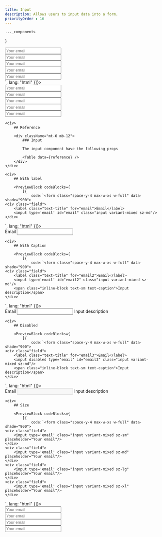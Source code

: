 ```yaml
---
title: Input
description: Allows users to input data into a form.
priorityOrder : 16
---
```



    ..._components
}

<div className="space-y-20">
    <PreviewBlock codeBlocks={
              [{
            code:`<form class="space-y-4 max-w-xs w-full" data-shade="900">
    <div class="field">
        <input type='email' class="input variant-plain sz-md" placeholder="Your email" />
    </div>
    <div class="field">
        <input type='email' class="input variant-bottomOutlined sz-md" placeholder="Your email" />
    </div>
    <div class="field">
        <input type='email' class="input variant-soft sz-md" placeholder="Your email" />
    </div>
    <div class="field">
        <input type='email' class="input variant-outlined sz-md" placeholder="Your email" />
    </div>
    <div class="field">
        <input type='email' class="input variant-mixed sz-md" placeholder="Your email" />
    </div>
</form>`,
              lang: "html"
          }]}>
        <form class="space-y-4 max-w-xs w-full" data-shade="900">
            <div class="field">
                <input type='email' class="input variant-plain sz-md" placeholder="Your email" />
            </div>
            <div class="field">
                <input type='email' class="input variant-bottomOutlined sz-md" placeholder="Your email" />
            </div>
            <div class="field">
                <input type='email' class="input variant-soft sz-md" placeholder="Your email" />
            </div>
            <div class="field">
                <input type='email' class="input variant-outlined sz-md" placeholder="Your email" />
            </div>
            <div class="field">
                <input type='email' class="input variant-mixed sz-md" placeholder="Your email" />
            </div>
        </form>
    </PreviewBlock>

    <div>
        ## Reference

        <div className="mt-6 mb-12"> 
            ### Input 

            The input component have the following props

            <Table data={reference} />
        </div>
    </div>

    <div>
        ## With label

        <PreviewBlock codeBlocks={
            [{
                code:`<form class="space-y-4 max-w-xs w-full" data-shade="900">
    <div class="field">
        <label class="text-title" for="email">Email</label>
        <input type='email' id="email" class="input variant-mixed sz-md"/>
    </div>
</form>`,
            lang: "html"
        }]}>
            <form class="space-y-4 max-w-xs w-full" data-shade="900">
                <div class="field">
                    <label class="text-title" for="email">Email</label>
                    <input type='email' id="email" class="input variant-mixed sz-md"/>
                </div>
            </form>
        </PreviewBlock>
    </div>

    <div>
        ## With Caption

        <PreviewBlock codeBlocks={
            [{
                code:`<form class="space-y-4 max-w-xs w-full" data-shade="900">
    <div class="field">
        <label class="text-title" for="email2">Email</label>
        <input type='email' id="email2" class="input variant-mixed sz-md"/>
        <span class="inline-block text-sm text-caption">Input description</span>
    </div>
</form>`,
            lang: "html"
        }]}>
            <form class="space-y-4 max-w-xs w-full" data-shade="900">
                <div class="field">
                    <label class="text-title" for="email2">Email</label>
                    <input type='email' id="email2" class="input variant-mixed sz-md"/>
                    <span class="inline-block text-sm text-caption">Input description</span>
                </div>
            </form>
        </PreviewBlock>
    </div>

    <div>
        ## Disabled

        <PreviewBlock codeBlocks={
            [{
                code:`<form class="space-y-4 max-w-xs w-full" data-shade="900">
    <div class="field">
        <label class="text-title" for="email3">Email</label>
        <input disabled type='email' id="email3" class="input variant-mixed sz-md"/>
        <span class="inline-block text-sm text-caption">Input description</span>
    </div>
</form>`,
            lang: "html"
        }]}>
            <form class="space-y-4 max-w-xs w-full" data-shade="900">
                <div class="field">
                    <label class="text-title" for="email3">Email</label>
                    <input disabled type='email' id="email3" class="input variant-mixed sz-md"/>
                    <span class="inline-block text-sm text-caption">Input description</span>
                </div>
            </form>
        </PreviewBlock>
    </div>

    <div>
        ## Size

        <PreviewBlock codeBlocks={
            [{
                code:`<form class="space-y-4 max-w-xs w-full" data-shade="900">
    <div class="field">
        <input type='email' class="input variant-mixed sz-sm" placeholder="Your email"/>
    </div>
    <div class="field">
        <input type='email' class="input variant-mixed sz-md" placeholder="Your email"/>
    </div>
    <div class="field">
        <input type='email' class="input variant-mixed sz-lg" placeholder="Your email"/>
    </div>
    <div class="field">
        <input type='email' class="input variant-mixed sz-xl" placeholder="Your email"/>
    </div>
</form>`,
            lang: "html"
        }]}>
            <form class="space-y-4 max-w-xs w-full" data-shade="900">
                <div class="field">
                    <input type='email' class="input variant-mixed sz-sm" placeholder="Your email"/>
                </div>
                <div class="field">
                    <input type='email' class="input variant-mixed sz-md" placeholder="Your email"/>
                </div>
                <div class="field">
                    <input type='email' class="input variant-mixed sz-lg" placeholder="Your email"/>
                </div>
                <div class="field">
                    <input type='email' class="input variant-mixed sz-xl" placeholder="Your email"/>
                </div>
            </form>
        </PreviewBlock>
    </div>
</div>